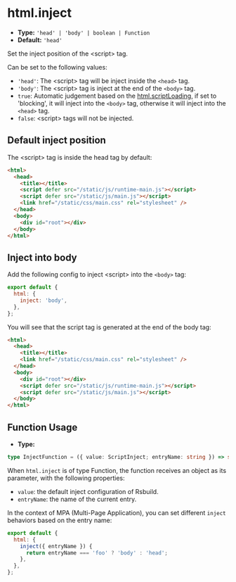 # html.inject

- **Type:** `'head' | 'body' | boolean | Function`
- **Default:** `'head'`

Set the inject position of the \<script\> tag.

Can be set to the following values:

- `'head'`: The \<script\> tag will be inject inside the `<head>` tag.
- `'body'`: The \<script\> tag is inject at the end of the `<body>` tag.
- `true`: Automatic judgement based on the [html.scriptLoading](/config/html/script-loading), if set to 'blocking', it will inject into the `<body>` tag, otherwise it will inject into the `<head>` tag.
- `false`: \<script\> tags will not be injected.

## Default inject position

The \<script\> tag is inside the head tag by default:

```html
<html>
  <head>
    <title></title>
    <script defer src="/static/js/runtime-main.js"></script>
    <script defer src="/static/js/main.js"></script>
    <link href="/static/css/main.css" rel="stylesheet" />
  </head>
  <body>
    <div id="root"></div>
  </body>
</html>
```

## Inject into body

Add the following config to inject \<script\> into the `<body>` tag:

```js
export default {
  html: {
    inject: 'body',
  },
};
```

You will see that the script tag is generated at the end of the body tag:

```html
<html>
  <head>
    <title></title>
    <link href="/static/css/main.css" rel="stylesheet" />
  </head>
  <body>
    <div id="root"></div>
    <script defer src="/static/js/runtime-main.js"></script>
    <script defer src="/static/js/main.js"></script>
  </body>
</html>
```

## Function Usage

- **Type:**

```ts
type InjectFunction = ({ value: ScriptInject; entryName: string }) => string | void;
```

When `html.inject` is of type Function, the function receives an object as its parameter, with the following properties:

- `value`: the default inject configuration of Rsbuild.
- `entryName`: the name of the current entry.

In the context of MPA (Multi-Page Application), you can set different `inject` behaviors based on the entry name:

```js
export default {
  html: {
    inject({ entryName }) {
      return entryName === 'foo' ? 'body' : 'head';
    },
  },
};
```
